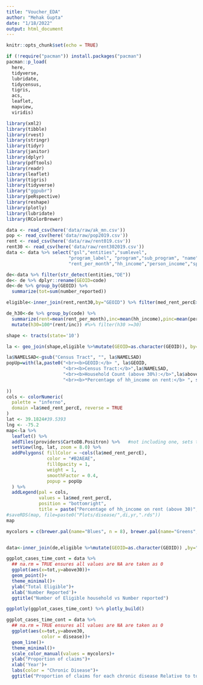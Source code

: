 ```yaml
---
title: "Voucher_EDA"
author: "Mehak Gupta"
date: "1/18/2022"
output: html_document
---
```


```r
knitr::opts_chunk$set(echo = TRUE)
```



```r
if (!require("pacman")) install.packages("pacman")
pacman::p_load(
  here,
  tidyverse,
  lubridate,
  tidycensus,
  tigris,
  acs,
  leaflet,
  mapview,
  viridis)

library(xml2)
library(tibble)
library(rvest)
library(stringr)
library(tidyr)
library(janitor)
library(dplyr)
library(pdftools)
library(readr)
library(leaflet)
library(tigris)
library(tidyverse)
library("ggpubr")
library(peRspective)
library(reshape)
library(plotly)
library(lubridate)
library(RColorBrewer)
```


```r
data <- read_csv(here('data/raw/ak_mn.csv'))
pop <- read_csv(here('data/raw/pop2019.csv'))
rent <- read_csv(here('data/raw/rent019.csv'))
rent30 <- read_csv(here('data/raw/rent302019.csv'))
data <- data %>% select("gsl","entities","sumlevel",
                       "program_label", "program","sub_program", "name", "code",
                       "rent_per_month","hh_income","person_income","spending_per_month","number_reported")

de<-data %>% filter(str_detect(entities,"DE"))
de<- de %>% dplyr::rename(GEOID=code)
de<-de %>% group_by(GEOID) %>% 
  summarize(tot=sum(number_reported))
```
```r
eligible<-inner_join(rent,rent30,by="GEOID") %>% filter(med_rent_percE>30)
```

```r

de_h30<-de %>% group_by(code) %>% 
  summarize(rent=mean(rent_per_month),inc=mean(hh_income),pinc=mean(person_income),spending=mean(spending_per_month)) %>%
  mutate(h30=100*(rent/inc)) #%>% filter(h30 >=30) 
```

```r
shape <- tracts(state='10')

la <- geo_join(shape,eligible %>%mutate(GEOID=as.character(GEOID)), by="GEOID") %>% replace(is.na(.), 0) %>% filter(GEOID>0)

la$NAMELSAD<-gsub("Census Tract", "", la$NAMELSAD)
popUp=with(la,paste0("<br><b>GEOID:</b> ", la$GEOID,
                     "<br><b>Census Tract:</b>",la$NAMELSAD,
                     "<br><b>Household Count (above 30%):</b>",la$above30,
                     "<br><b>*Percentage of hh_income on rent:</b> ", specify_decimal(la$med_rent_percE,2)
                     
))
cols <- colorNumeric(
  palette = "inferno",
  domain =la$med_rent_percE, reverse = TRUE
)
lat <- 39.1824#39.5393
lng <- -75.2
map<-la %>%
  leaflet() %>%
  addTiles(providers$CartoDB.Positron) %>%   #not including one, sets the general maps version
  setView(lng, lat, zoom = 8.0) %>%
  addPolygons( fillColor = ~cols(la$med_rent_percE),
               color = "#B2AEAE",
               fillOpacity = 1,
               weight = 1,
               smoothFactor = 0.4,
               popup = popUp
  ) %>%
  addLegend(pal = cols,
            values = la$med_rent_percE,
            position = "bottomright",
            title = paste("Percentage of hh_income on rent (above 30)",sep=" "))
#saveRDS(map, file=paste0("Plots/disease/",di,yr,".rds"))
map
```
```r
mycolors = c(brewer.pal(name="Blues", n = 8), brewer.pal(name="Greens", n = 6), brewer.pal(name="Greys", n = 6), brewer.pal(name="Purples", n = 6), brewer.pal(name="Reds", n = 6))


data<-inner_join(de,eligible %>%mutate(GEOID=as.character(GEOID)) ,by="GEOID")

ggplot_cases_time_cont = data %>%
  ## na.rm = TRUE ensures all values are NA are taken as 0
  ggplot(aes(x=tot,y=above30))+
  geom_point()+
  theme_minimal()+
  ylab("Total Eligible")+
  xlab('Number Reported')+
  ggtitle("Number of Eligible household vs Number reported")

ggplotly(ggplot_cases_time_cont) %>% plotly_build()
```
```r
ggplot_cases_time_cont = data %>%
  ## na.rm = TRUE ensures all values are NA are taken as 0
  ggplot(aes(x=tot,y=above30,
             color = disease))+
  geom_line()+
  theme_minimal()+
  scale_color_manual(values = mycolors)+
  ylab("Proportion of claims")+
  xlab('Year')+
  labs(color = "Chronic Disease")+
  ggtitle("Proportion of claims for each chronic disease Relative to total claims for all chronic diseases per month-year")
```

